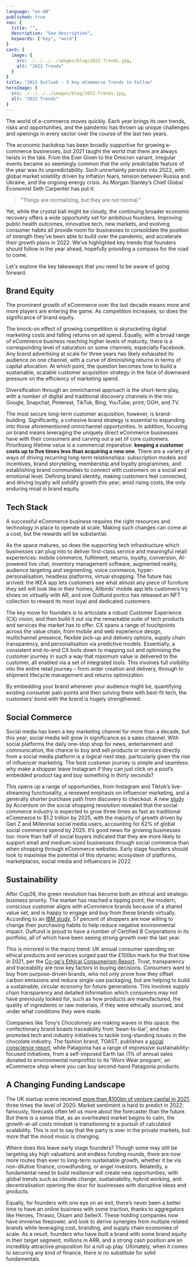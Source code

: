 ```yaml
---
language: "en-GB"
published: true
seo: {
  title: "",
  description: "Seo description",
  keywords: ["key", "word"]
}
card: {
  image: {
    src: ./../../../images/blog/2022-Trends.jpg,
    alt: "2022 Trends"
  }
}
title: "2022 Outlook - 5 Key eCommerce Trends to Follow"
heroImage: {
  src: ./../../../images/blog/2022-Trends.jpg,
  alt: "2022 Trends"
}
---
```


The world of e-commerce moves quickly. Each year brings its own trends, risks and opportunities, and the pandemic has thrown up unique challenges and openings in every sector over the course of the last two years. 


The economic backdrop has been broadly supportive for growing e-commerce businesses, but 2021 taught the world that there are always twists in the tale. From the Ever Given to the Omicron variant, irregular events became so seemingly common that the only predictable feature of the year was its unpredictability. Such uncertainty persists into 2022, with global market volatility driven by inflation fears, tension between Russia and Ukraine, and the ongoing energy crisis. As Morgan Stanley’s Chief Global Economist Seth Carpenter has put it:

> “Things are normalizing, but they are not normal.”

Yet, while the crystal ball might be cloudy, the continuing broader economic recovery offers a wide opportunity set for ambitious founders. Improving public health outcomes, innovative tech, new markets, and evolving consumer habits all provide room for businesses to consolidate the position of strength they’ve been able to build over the pandemic, and accelerate their growth plans in 2022. We’ve highlighted key trends that founders should follow in the year ahead, hopefully providing a compass for the road to come.

Let's explore the key takeaways that you need to be aware of going forward.

## Brand Equity

The prominent growth of eCommerce over the last decade means more and more players are entering the game. As competition increases, so does the significance of brand equity. 

The knock-on effect of growing competition is skyrocketing digital marketing costs and falling returns on ad spend. Equally, with a broad range of eCommerce business reaching higher levels of maturity, there is a corresponding level of saturation on some channels, especially Facebook. Any brand advertising at scale for three years has likely exhausted its audience on one channel, with a curve of diminishing returns in terms of capital allocation. At which point, the question becomes how to build a sustainable, scalable customer acquisition strategy in the face of downward pressure on the efficiency of marketing spend.

Diversification through an omnichannel approach is the short-term play, with a number of digital and traditional discovery channels in the mix: Google, Snapchat, Pinterest, TikTok, Bing, YouTube, print, OOH, and TV. 

The most secure long-term customer acquisition, however, is brand-building. Significantly, a cohesive brand strategy is essential to expanding into those aforementioned omnichannel opportunities. In addition, focusing on brand means leveraging the uniquely direct eCommerce businesses have with their consumers and carving out a set of core customers. Prioritising lifetime value is a commercial imperative: **keeping a customer costs up to five times less than acquiring a new one**. There are a variety of ways of driving recurring long-term relationships: subscription models and incentives, brand storytelling, membership and loyalty programmes, and establishing brand communities to connect with customers on a social and emotional level. Defining brand identity, making customers feel connected, and driving loyalty will solidify growth this year; amid rising costs, the only enduring moat is brand equity. 

## Tech Stack
A successful eCommerce business requires the right resources and technology in place to operate at scale. Making such changes can come at a cost, but the rewards will be substantial. 

As the space matures, so does the supporting tech infrastructure which businesses can plug into to deliver first-class service and meaningful retail experiences: mobile commerce, fulfilment, returns, loyalty, conversion, AI-powered live chat, inventory management software, augmented reality, audience targeting and segmenting, voice commerce, hyper-personalisation, headless platforms, virtual shopping. The future has arrived: the IKEA app lets customers see what almost any piece of furniture they sell will look like in their homes, Allbirds’ mobile app lets customers try shoes on virtually with AR, and one Outfund portco has released an NFT collection to reward its most loyal and dedicated customers. 

The key move for founders is to articulate a robust Customer Experience (CX) vision, and then build it out via the remarkable suite of tech products and services the market has to offer. CX spans a range of touchpoints across the value chain, from mobile and web experience design, multichannel presence, flexible pick-up and delivery options, supply chain transparency, and personalisation via predictive models. Essentially, a consistent end-to-end CX boils down to mapping out and optimising the customer journey in such a way that maximum value is delivered to the customer, all enabled via a set of integrated tools. This involves full visibility into the entire retail journey – from order creation and delivery, through to shipment lifecycle management and returns optimization. 

By embedding your brand wherever your audience might be, quantifying existing consumer pain points and then solving them with best-fit tech, the customers’ bond with the brand is hugely strengthened. 

## Social Commerce
Social media has been a key marketing channel for more than a decade, but this year, social media will grow in significance as a sales channel. With social platforms the daily one-stop shop for news, entertainment and communication, the chance to buy and sell products or services directly from a social media platform is a logical next step, particularly given the rise of influencer marketing. The best customer journey is simple and seamless: why make a shopper leave Instagram if they can just click on a post’s embedded product tag and buy something in thirty seconds?

This opens up a range of opportunities, from Instagram and Tiktok’s live-streaming functionality, a renewed emphasis on influencer marketing, and a generally shorter purchase path from discovery to checkout. A new [study](https://newsroom.accenture.com/news/shopping-on-social-media-platforms-expected-to-reach-1-2-trillion-globally-by-2025-new-accenture-study-finds.htm) by Accenture on the social shopping revolution revealed that the social commerce industry is expected to grow three times as fast as traditional eCommerce to $1.2 trillion by 2025, with the majority of growth driven by Gen Z and Millennial social media users, accounting for 62% of global social commerce spend by 2025. It’s good news for growing businesses too: more than half of social buyers indicated that they are more likely to support small and medium-sized businesses through social commerce than when shopping through eCommerce websites. Early stage founders should look to maximise the potential of this dynamic ecosystem of platforms, marketplaces, social media and influencers in 2022.

## Sustainability

After Cop26, the green revolution has become both an ethical and strategic business priority. The market has reached a tipping point; the modern, conscious customer aligns with eCommerce brands because of a shared value set, and is happy to engage and buy from these brands virtually. According to an [IBM study](https://newsroom.ibm.com/2020-01-10-IBM-Study-Purpose-and-Provenance-Drive-Bigger-Profits-for-Consumer-Goods-In-2020), 57 percent of shoppers are now willing to change their purchasing habits to help reduce negative environmental impact. Outfund is proud to have a number of Certified B Corporations in its portfolio, all of which have been seeing strong growth over the last year.

This is mirrored in the macro trend: UK annual consumer spending on ethical products and services surged past the £100bn mark for the first time in 2021, per the [Co-op's Ethical Consumerism Report](https://www.co-operative.coop/media/news-releases/ethical-spending-hits-record-highs-and-shoppers-are-increasing-plant-based).  Trust, transparency and traceability are now key factors in buying decisions. Consumers want to buy from purpose-driven brands, who not only prove how they offset carbon emissions and reduce single-use packaging, but are helping to build a sustainable, circular economy for future generations. This involves supply chain transparency and detailed information which consumers may not have previously looked for, such as how products are manufactured, the quality of ingredients or raw materials, if they were ethically sourced, and under what conditions they were made.

Companies like Tony’s Chocolonely are making waves in this space: the confectionary brand boasts traceability from ‘bean-to-bar’, and has promoted tech and industry initiatives to tackle long-standing issues in the chocolate industry. The fashion brand, TOAST, publishes a [social conscience report](https://www.toa.st/pages/social-conscience), while Patagonia has a range of impressive sustainability-focused initiatives, from a self-imposed Earth tax (1% of annual sales donated to environmental nonprofits) to its ‘Worn Wear program’, an eCommerce shop where you can buy second-hand Patagonia products.

## A Changing Funding Landscape

The UK startup scene received [more than $100bn of venture capital in 2021](https://atomico.com/insights/launching-the-7th-annual-state-of-european-tech-report), three times the level of 2020. Market sentiment is hard to predict in 2022; famously, forecasts often tell us more about the forecaster than the future. But there is a sense that, as an overheated market begins to calm, the growth-at-all costs mindset is transitioning to a pursuit of calculated scalability. This is not to say that the party is over in the private markets, but more that the mood music is changing. 

Where does this leave early stage founders? Though some may still be targeting sky high valuations and endless funding rounds, there are now more routes than ever to long-term sustainable growth, whether it be via non-dilutive finance, crowdfunding, or angel investors. Relatedly, a fundamental need to build resilience will create new opportunities, with global trends such as climate change, sustainability, hybrid working, and decentralisation opening the door for businesses with disruptive ideas and products.

Equally, for founders with one eye on an exit, there’s never been a better time to have an online business with some traction, thanks to aggregators like Heroes, Thrasio, Olsam and SellerX. These holding companies now have immense firepower, and look to derive synergies from multiple related brands while leveraging cost, branding, and supply chain economies of scale. As a result, founders who have built a brand with some brand equity in their target segment, millions in ARR, and a strong cash position are an incredibly attractive proposition for a roll up play. Ultimately, when it comes to securing any kind of finance, there is no substitute for solid fundamentals.
